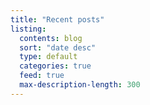```yaml
---
title: "Recent posts"
listing:
  contents: blog
  sort: "date desc"
  type: default
  categories: true
  feed: true
  max-description-length: 300
---
```

